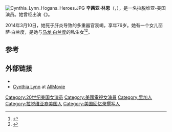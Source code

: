 [[File:Cynthia_Lynn_Hogans_Heroes.JPG|thumb]]
'''辛茜亚·林恩'''（{{lang-en|Cynthia Lynn, Zinta Valda Zimilis}}，{{bd|1937年|4月2日|2014年|3月10日|catIdx=Lynn}}），是一名拉脱维亚-美国演员。她曾经出演《{{link-en|霍根英雄|Hogan's Heroes}}》。

2014年3月10日，她死于肝炎导致的多重器官衰竭，享年76岁。她有一个女儿丽萨·白兰度，是她与[[马龙·白兰度|马龙·白兰度]]的私生女<ref>{{Cite web|url=http://www.tmz.com/2014/03/11/cynthia-lynn-last-surviving-hogan-heroes-star-dead-helga|title=Cynthia Lynn Dead -- One of the Last Surviving 'Hogan's Heroes' Star Dies|publisher=[[TMZ|TMZ]]|accessdate=March 12, 2014|date=March 11, 2014}}</ref><ref>{{Cite web|url=http://variety.com/2014/film/news/hogans-heroes-star-cynthia-lynn-dies-at-76-1201129831/|title=Hogan’s Heroes Star Cynthia Lynn Dies at 76|publisher=''[[Variety_(magazine)|Variety]]''|accessdate=March 12, 2014|date=March 11, 2014|last=Saperstein|first=Pat|archive-date=2016-02-11|archive-url=https://web.archive.org/web/20160211065213/http://variety.com/2014/film/news/hogans-heroes-star-cynthia-lynn-dies-at-76-1201129831/|dead-url=no}}</ref>。

==参考==
{{Reflist}}

==外部链接==
{{Commons category|Cynthia Lynn}}
* {{IMDb name|0528647}}
* [http://www.allmovie.com/artist/cynthia-lynn-p43974 Cynthia Lynn] at [http://www.allmovie.com/ AllMovie] {{Wayback|url=http://www.allmovie.com/ |date=20180129095944 }}

{{DEFAULTSORT:Lynn, Cynthia}}

[[Category:20世纪美国女演员|Category:20世纪美国女演员]]
[[Category:美國電視女演員|Category:美國電視女演員]]
[[Category:里加人|Category:里加人]]
[[Category:拉脱维亚裔美国人|Category:拉脱维亚裔美国人]]
[[Category:美国回忆录撰写人|Category:美国回忆录撰写人]]